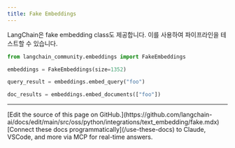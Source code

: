 ```yaml
---
title: Fake Embeddings
---
```


LangChain은 fake embedding class도 제공합니다. 이를 사용하여 파이프라인을 테스트할 수 있습니다.

```python
from langchain_community.embeddings import FakeEmbeddings
```

```python
embeddings = FakeEmbeddings(size=1352)
```

```python
query_result = embeddings.embed_query("foo")
```

```python
doc_results = embeddings.embed_documents(["foo"])
```

---

<Callout icon="pen-to-square" iconType="regular">
    [Edit the source of this page on GitHub.](https://github.com/langchain-ai/docs/edit/main/src/oss/python/integrations/text_embedding/fake.mdx)
</Callout>
<Tip icon="terminal" iconType="regular">
    [Connect these docs programmatically](/use-these-docs) to Claude, VSCode, and more via MCP for    real-time answers.
</Tip>
